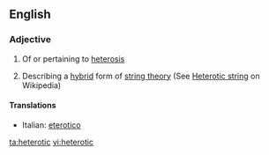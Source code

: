 ==English==

===Adjective===
{{en-adj}}

# Of or pertaining to [[heterosis]]
#{{physics}} Describing a [[hybrid]] form of [[string theory]] (See [[w:Heterotic string|Heterotic string]] on Wikipedia)

====Translations====
{{top}}
*Italian: [[eterotico]]
{{mid}}

{{bottom}}

[[ta:heterotic]]
[[vi:heterotic]]